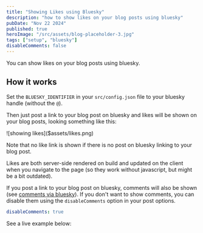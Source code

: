 ```yaml
---
title: "Showing Likes using Bluesky"
description: "how to show likes on your blog posts using bluesky"
pubDate: "Nov 22 2024"
published: true
heroImage: "/src/assets/blog-placeholder-3.jpg"
tags: ["setup", "bluesky"]
disableComments: false
---
```


You can show likes on your blog posts using bluesky.

## How it works

Set the `BLUESKY_IDENTIFIER` in your `src/config.json` file to your bluesky handle (without the `@`).

Then just post a link to your blog post on bluesky and likes will be shown on your blog posts, looking something like this:

<div class="max-w-md rounded-xl overflow-hidden border border-base-200 dark:border-base-800 shadow-lg not-prose">
	![showing likes]($assets/likes.png)
</div>

Note that no like link is shown if there is no post on bluesky linking to your blog post.

Likes are both server-side rendered on build and updated on the client when you navigate to the page 
(so they work without javascript, but might be a bit outdated).

If you post a link to your blog post on bluesky, comments will also be shown (see [comments via bluesky](../comments-via-bluesky)). 
If you don't want to show comments, you can disable them using the `disableComments` option in your post options.

```yml
disableComments: true
```

See a live example below:
